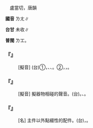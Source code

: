 
=={{ruby|啷|ㄌㄤ}}==

　盧當切，唐韻

'''國音''' <rt>ㄌㄤ</rt>∥

'''台甘''' 未收∥

'''普閩''' <rt>ㄌㆲ</rt>。

    

==='''『{{ruby|噹|ㄉㄤ}}{{ruby|啷|ㄌㄤ}}』'''===
: [擬音] (台)①{{ruby|金|ㄍㄧㆬ}}{{ruby|屬|ㄒㄧㆦㆶ ͘}}{{ruby|加|ㄍㄚ}}{{ruby|落|ㄌㄠㆷ ͘}}{{ruby|塗|ㄊㆦˊ}}{{ruby|骹|ㄎㄚ}}{{ruby|丌|ㆤ}}{{ruby|聲|ㄒㄧㆩ}}，{{ruby|鏗|ㄎㄧㄤ}}{{ruby|鏗|ㄌㄧㄤ}}、{{ruby|璫|ㄉㄧㄤ}}{{ruby|璫|ㄌㄧㄤ}}、{{ruby|鏗|ㄎㄧㄤ}}。②{{ruby|鈴|ㄌㄧㄥˊ}}{{ruby|仔|ㄚ}}{{ruby|聲|ㄒㄧㆩ}}，{{ruby|含|ㄏㆰˊ}}{{ruby|鈴|ㄌㄧㄥˊ}}{{ruby|丌|ㆤ}}{{ruby|聲|ㄒㄧㆩ}}，{{ruby|鈃|ㆣㄧㄤ}}{{ruby|鈃|ㆣㄧㄤ}}。
    

==='''『{{ruby|<mark>&#xf98e5;</mark>|ㄎㄨㄤ}}{{ruby|啷|ㄌㄤ}}』'''===
: [擬音] 擬器物相碰的聲音。(台){{ruby|物|ㄇㆭㆷ ͘}}{{ruby|/|ㄇㄧㆷ ͘}}{{ruby|件|ㄍㄧㆩ˪}}{{ruby|相|ㄒㄧㄜ}}{{ruby|/|ㄙㆩ}}{{ruby|磕|ㄎㄚㆴ ͘}}{{ruby|丌|ㆤ}}{{ruby|聲|ㄒㄧㆩ}}。{{ruby|鏗|ㄎㄧㄣ}}{{ruby|→|ㄎㄧㆷ ͘}}{{ruby|鏗|ㄎㄧㄣ}}{{ruby|→|ㄌㄧㄣ}}、{{ruby|<mark>&#xf98e5;</mark>|ㄎㆲ}}{{ruby|啷|ㄌㆲ}}。
    

==='''『{{ruby|啷|ㄌㄤ}}{{ruby|鐺|ㄉㄤ}}{{ruby|兒|ㄦ}}』'''===
: [名] 主件以外點綴性的配件。(台){{ruby|玎|ㄉㄧㄣ}}{{ruby|玎|ㄉㄧㄣ}}{{ruby|鐺|ㄉㆲ}}{{ruby|鐺|ㄉㆲ}}，{{ruby|玎|ㄉㄧㄣ}}{{ruby|動|ㄉㆲ˫}}{{ruby|<mark>&#xffea8;</mark>|ㄏㆮ˪}}{{ruby|丌|ㆤ}}{{ruby|附|ㄏㄨ˪}}{{ruby|屬|ㄒㄧㆦㆶ ͘}}{{ruby|品|ㄆㄧㄣˋ}}。
    
